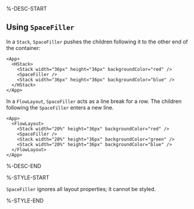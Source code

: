 %-DESC-START

## Using `SpaceFiller`

In a `Stack`, `SpaceFiller` pushes the children following it to the other end of the container:

```xmlui-pg copy display {3} name="SpaceFiller in an HStack"
<App>
  <HStack>
    <Stack width="36px" height="36px" backgroundColor="red" />
    <SpaceFiller />
    <Stack width="36px" height="36px" backgroundColor="blue" />
  </HStack>
</App>
```

In a `FlowLayout`, `SpaceFiller` acts as a line break for a row. The children following the `SpaceFiller` enters a new line.

```xmlui-pg copy display {3} name="Example: in a FlowLayout"
<App>
  <FlowLayout>
    <Stack width="20%" height="36px" backgroundColor="red" />
    <SpaceFiller />
    <Stack width="20%" height="36px" backgroundColor="green" />
    <Stack width="20%" height="36px" backgroundColor="blue" />
  </FlowLayout>
</App>
```

%-DESC-END

%-STYLE-START

`SpaceFiller` ignores all layout properties; it cannot be styled.

%-STYLE-END
